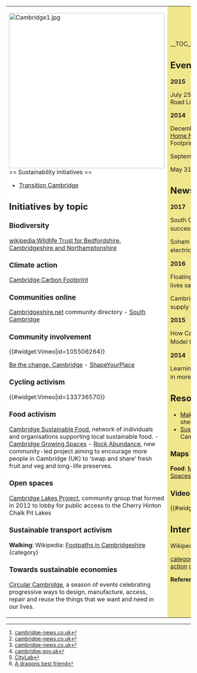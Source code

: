 {| cellpadding="8" cellspacing="0"
|- valign="top" 
| style="background:white" width="52%"|
[[File:Cambridge1.jpg|424px]]<br clear=left>
== Sustainability initiatives ==
*[http://www.transitioncambridge.org Transition Cambridge]

== Initiatives by topic ==

=== Biodiversity ===

[[wikipedia:Wildlife Trust for Bedfordshire, Cambridgeshire and Northamptonshire]]

=== Climate action ===

[http://cambridgecarbonfootprint.org/ Cambridge Carbon Footprint]

=== Communities online ===

[http://www.cambridgeshire.net/ Cambridgeshire.net] community directory - [http://www.southcambridge.org.uk/ South Cambridge]

=== Community involvement ===

{{#widget:Vimeo|id=105506264}}

[http://bethechangecambridge.org.uk/ Be the change, Cambridge] - [http://cambridge.shapeyourplace.org/ ShapeYourPlace]

=== Cycling activism ===

{{#widget:Vimeo|id=133736570}}

=== Food activism ===

[http://www.cambridgesustainablefood.org/ Cambridge Sustainable Food], network of individuals and organisations supporting local sustainable food. - [http://www.growingspaces.org/cambridge/ Cambridge Growing Spaces] - [http://www.rock-abundance.squarespace.com/ Rock Abundance], new community-led project aiming to encourage more people in Cambridge (UK) to ‘swap and share’ fresh fruit and veg and long-life preserves.

=== Open spaces ===

[http://www.camlakes.co.uk/ Cambridge Lakes Project], community group that formed in 2012 to lobby for public access to the Cherry Hinton Chalk Pit Lakes

=== Sustainable transport activism ===
'''Walking''': Wikipedia: [[wikipedia:Category:Footpaths in Cambridgeshire|Footpaths in Cambridgeshire]] (category)

=== Towards sustainable economies ===

[http://circularcambridge.org/ Circular Cambridge], a season of events celebrating progressive ways to design, manufacture, access, repair and reuse the things that we want and need in our lives.

| style="background:khaki" |

__TOC__

== Events ==

'''2015'''

July 25 First stall for 2015 at Rock Road Library, [http://www.rock-abundance.squarespace.com/swaps/2015/7/25/first-stall-for-2015-at-rock-road-library Rock Abundance]

'''2014''' 

December 3 [http://cambridgecarbonfootprint.org/blog/how-to-clean-your-home-naturally/ How To Clean Your Home Naturally], Cambridge Carbon Footprint

September 14 & 20 [http://openecohomes.org/ Open Eco Homes]

May 31 [http://www.transitioncambridge.org/thewiki/ttwiki/pmwiki.php?n=TTSkillshare.RepairCafe Cambridge's first Repair Cafe!]

== News and comment ==

'''2017'''

South Cambs repair cafés hailed a success, Jan 15 <ref>[http://www.cambridge-news.co.uk/news/cambridge-news/repair-cafs-hailed-success-south-12453999#ICID=sharebar_twitter cambridge-news.co.uk]</ref>

Soham solar power farm produces electricity for first time, Jan 2 <ref>[http://www.cambridge-news.co.uk/news/local-news/soham-solar-power-farm-produces-12361649 cambridge-news.co.uk]</ref>

'''2016'''

Floating bus stops making cyclists' lives safer, report says, Oct 25 <ref>[http://www.cambridge-news.co.uk/news/cambridge-news/floating-bus-stops-making-cyclists-12074281 cambridge-news.co.uk]</ref>

Cambridge: Council's electricity supply goes 100% green, Oct 13 <ref>[https://www.cambridge.gov.uk/news/2016/10/13/councils-electricity-supply-goes-100-green cambridge.gov.uk]</ref>

'''2015'''

How Cambridge Became the U.K.'s Model Cycling City, August 6 <ref>[http://www.citylab.com/commute/2015/08/how-cambridge-became-the-uks-model-cycling-city/400550/ CityLab]</ref>

'''2014'''

Learning from Cambridge Skillsfest – in more ways than one, March 3 <ref>[http://adragonsbestfriend.wordpress.com/2014/03/03/learning-from-cambridge-skillsfest-in-more-ways-than-one/ A dragons best friend]</ref>

== Resources ==
*[http://makespace.org/ Makespace], community inventing shed, Cambridge
*[https://www.cambridge.gov.uk/sustainability Sustainability], information from Cambridge City Council

=== Maps ===

'''Food''': [http://www.growingspaces.org/cambridge/map-of-cambridge-growing-spaces/ Map of Cambridge Growing Spaces]

=== Video === 

{{#widget:YouTube|id=ZdKEA3xtoog}}

== Interwiki links ==
Wikipedia: [[wikipedia:Cambridgeshire|Cambridgeshire]]


{{scaendmenu}}
[[category:Sustainable community action]]
[[category:East of England]]

'''References'''
{{Attrib sca ref|Cambridgeshire}}
<references/>
|}